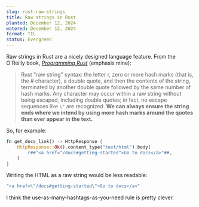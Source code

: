 ```yaml
---
slug: rust-raw-strings
title: Raw strings in Rust
planted: December 12, 2024
watered: December 12, 2024
format: TIL
status: Evergreen
---
```


Raw strings in Rust are a nicely designed language feature. From the O'Reilly book, [_Programming Rust_](https://www.goodreads.com/book/show/25550614-programming-rust) (emphasis mine):

> Rust "raw string" syntax: the letter r, zero or more hash marks (that is, the # character), a double quote, and then the contents of the string, terminated by another double quote followed by the same number of hash marks. Any character may occur within a raw string without being escaped, including double quotes; in fact, no escape sequences like `\"` are recognized. **We can always ensure the string ends where we intend by using more hash marks around the quotes than ever appear in the text.**

So, for example:

```rs main.rs
fn get_docs_link() -> HttpResponse {
    HttpResponse::Ok().content_type("text/html").body(
        r##"<a href="/docs#getting-started">Go to docs</a>"##,
    )
}
```

Writing the HTML as a raw string would be less readable:

```rs main.rs
"<a href=\"/docs#getting-started\">Go to docs</a>"
```

I think the use-as-many-hashtags-as-you-need rule is pretty clever.
